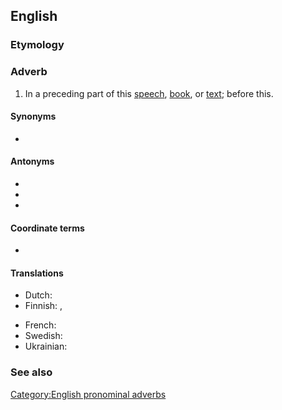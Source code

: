 ==English==

===Etymology===
{{compound|en|herein|before}}

===Adverb===
{{en-adv|-}}

# {{lb|en|formal}} In a preceding part of this [[speech]], [[book]], or [[text]]; before this.

====Synonyms====
* {{l|en|heretofore}}

====Antonyms====
* {{l|en|henceforth}}
* {{l|en|hereafter}}
* {{l|en|hereinafter}}

====Coordinate terms====
* {{l|en|hereinelsewhere}}

====Translations====
{{trans-top|translation}}
* Dutch: {{t|nl|hierinvoren}}
* Finnish: {{t|fi|edempänä}}, {{t+|fi|aiemmin}}
{{trans-mid}}
* French: {{t+|fr|ci-dessus}}
* Swedish: {{t|sv|härföre}}
* Ukrainian: {{t|uk|ви́ще}}
{{trans-bottom}}

===See also===
{{list:en:here-there-where}}

[[Category:English pronominal adverbs]]